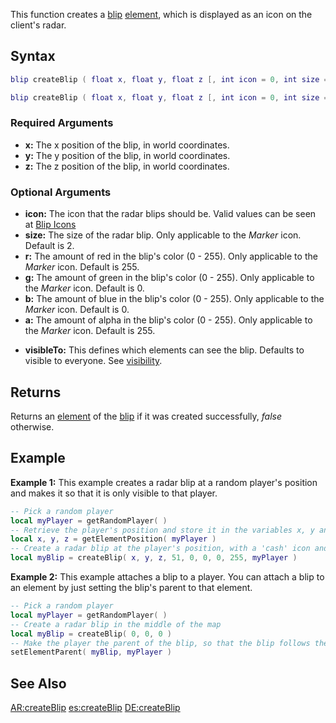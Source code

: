  
{{Server client function}}
This function creates a [[/blip.md|blip]] [[/element.md|element]], which is displayed as an icon on the client's radar.

==Syntax==
<section name="Server" class="server" show="true">
<syntaxhighlight lang="lua">
blip createBlip ( float x, float y, float z [, int icon = 0, int size = 2, int r = 255, int g = 0, int b = 0, int a = 255, int ordering = 0, float visibleDistance = 99999.0, visibleTo = getRootElement( ) ] )
</syntaxhighlight>
</section>
<section name="Client" class="client" show="true">
<syntaxhighlight lang="lua">
blip createBlip ( float x, float y, float z [, int icon = 0, int size = 2, int r = 255, int g = 0, int b = 0, int a = 255, int ordering = 0, float visibleDistance = 99999.0 ] )
</syntaxhighlight> 
</section>
{{OOP||[[/Blip.md|Blip]]}}
===Required Arguments=== 
*'''x:''' The x position of the blip, in world coordinates.
*'''y:''' The y position of the blip, in world coordinates.
*'''z:''' The z position of the blip, in world coordinates.

===Optional Arguments=== 
{{OptionalArg}} 
*'''icon:''' The icon that the radar blips should be. Valid values can be seen at [[/Blip Icons.md|Blip Icons]]
*'''size:''' The size of the radar blip. Only applicable to the ''Marker'' icon. Default is 2.
*'''r:''' The amount of red in the blip's color (0 - 255). Only applicable to the ''Marker'' icon. Default is 255. 
*'''g:''' The amount of green in the blip's color (0 - 255). Only applicable to the ''Marker'' icon. Default is 0.
*'''b:''' The amount of blue in the blip's color (0 - 255). Only applicable to the ''Marker'' icon. Default is 0.
*'''a:''' The amount of alpha in the blip's color (0 - 255). Only applicable to the ''Marker'' icon. Default is 255.
{{New feature/item|3|1.0||
*'''ordering:''' This defines the blip's Z-level ordering (-32768 - 32767). Default is 0.
*'''visibleDistance:''' The maximum distance from the camera at which the blip is still visible
}}
<section name="Server" class="server" show="true">
*'''visibleTo:''' This defines which elements can see the blip. Defaults to visible to everyone. See [[/visibility.md|visibility]].
</section>

==Returns==
Returns an [[/element.md|element]] of the [[/blip.md|blip]] if it was created successfully, ''false'' otherwise.

==Example== 
<section name="Server" class="server" show="true">
'''Example 1:''' This example creates a radar blip at a random player's position and makes it so that it is only visible to that player.
<syntaxhighlight lang="lua">
-- Pick a random player
local myPlayer = getRandomPlayer( )
-- Retrieve the player's position and store it in the variables x, y and z
local x, y, z = getElementPosition( myPlayer )
-- Create a radar blip at the player's position, with a 'cash' icon and only visible to the player
local myBlip = createBlip( x, y, z, 51, 0, 0, 0, 255, myPlayer )
</syntaxhighlight>

'''Example 2:''' This example attaches a blip to a player. You can attach a blip to an element by just setting the blip's parent to that element.
<syntaxhighlight lang="lua">
-- Pick a random player
local myPlayer = getRandomPlayer( )
-- Create a radar blip in the middle of the map
local myBlip = createBlip( 0, 0, 0 )
-- Make the player the parent of the blip, so that the blip follows the player around
setElementParent( myBlip, myPlayer )
</syntaxhighlight>
</section>

==See Also==
{{Blip_functions}}

[[/AR:createBlip.md|AR:createBlip]]
[[/es:createBlip.md|es:createBlip]]
[[/DE:createBlip.md|DE:createBlip]]